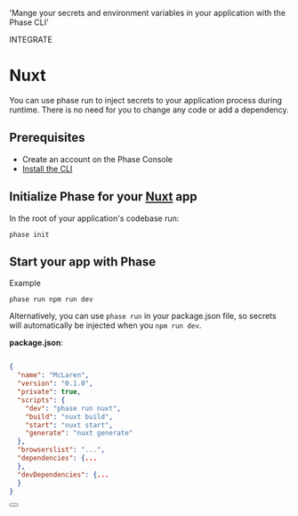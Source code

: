 
  'Mange your secrets and environment variables in your application with the Phase CLI'

<Tag variant="small">INTEGRATE</Tag>

# Nuxt

You can use phase run to inject secrets to your application process during runtime. There is no need for you to change any code or add a dependency.

## Prerequisites

- Create an account on the Phase Console
- [Install the CLI](/cli)

## Initialize Phase for your [Nuxt](https://v2.nuxt.com/) app

In the root of your application's codebase run:

```fish
phase init
```

## Start your app with Phase

Example

```fish
phase run npm run dev
```

Alternatively, you can use `phase run` in your package.json file, so secrets will automatically be injected when you `npm run dev`.

**package.json**:

```json

{
  "name": "McLaren",
  "version": "0.1.0",
  "private": true,
  "scripts": {
    "dev": "phase run nuxt",
    "build": "nuxt build",
    "start": "nuxt start",
    "generate": "nuxt generate"
  },
  "browserslist": "...",
  "dependencies": {...
  },
  "devDependencies": {...
  }
}
```

<div className="not-prose">
  <Button
    href="https://v2.nuxt.com/docs/configuration-glossary/configuration-env"
    variant="text"
    arrow="right"
    children="Nuxt Docs"
  />
</div>
